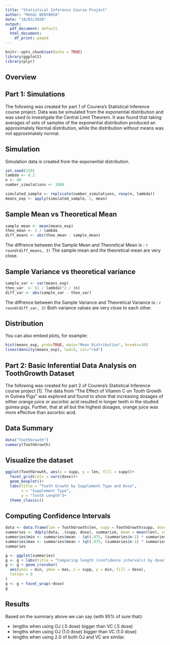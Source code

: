 ```yaml
---
title: "Statistical Inference Course Project"
author: "Mehdi BENYAHIA"
date: "10/03/2020"
output:
  pdf_document: default
  html_document:
    df_print: paged
---
```


```r
knitr::opts_chunk$set(echo = TRUE)
library(ggplot2)
library(plyr)
```

## Overview


## Part 1: Simulations

The following was created for part 1 of Courera's Statistical Inference course project. Data was be simulated from the exponential distribution and was used to investigate the Central Limit Theorem. It was found that taking averages of sets of samples of the exponential distribution produced an approximately Normal distribution, while the distribution without means was not approximately normal.

## Simulation

Simulation data is created from the exponential distribution.

```r
set.seed(150)
lambda <- 0.2
n <- 40
number_simulations <- 1000

simulated_sample <- replicate(number_simulations, rexp(n, lambda))
means_exp <- apply(simulated_sample, 2, mean)
```

## Sample Mean vs Theoretical Mean
```r
sample_mean <- mean(means_exp)
theo_mean <- 1 / lambda
diff_means <- abs(theo_mean - sample_mean)
```
The diffrence between the Sample Mean and Theoretical Mean is : `r round(diff_means, 3)`
The sample mean and the theoretical mean are very close.


## Sample Variance vs theoretical variance
```r
sample_var <- var(means_exp)
theo_var  <- (1 / lambda)^2 / (n)
diff_var <- abs(sample_var - theo_var)
```
The diffrence between the Sample Variance and Theoretical Variance is : `r round(diff_var, 3)`
Both variance values are very close to each other.

## Distribution

You can also embed plots, for example:

```r
hist(means_exp, prob=TRUE, main="Mean Distribution", breaks=30)
lines(density(means_exp), lwd=3, col="red")
```

## Part 2: Basic Inferential Data Analysis on ToothGrowth Dataset

The following was created for part 2 of Courera's Statistical Inference course project [1]. The data from "The Effect of Vitamin C on Tooth Growth in Guinea Pigs" was explored and found to show that increasing dosages of either orange juice or ascorbic acid resulted in longer teeth in the studied guinea pigs. Further, that at all but the highest dosages, orange juice was more effective than ascorbic acid.

## Data Summary

```r
data("ToothGrowth")
summary(ToothGrowth)

```

## Visualize the dataset

```r
ggplot(ToothGrowth, aes(x = supp, y = len, fill = supp))+
  facet_grid(cols = vars(dose))+
  geom_boxplot()+
  labs(title = "Tooth Growth by Supplement Type and Dose",
       x = "Supplement Type",
       y = "Tooth Length")+
  theme_classic()
```

## Computing Confidence Intervals

```r
data <- data.frame(len = ToothGrowth$len, supp = ToothGrowth$supp, dose = as.factor(ToothGrowth$dose))
summaries <- ddply(data, .(supp, dose), summarize, mean = mean(len), sd = sd(len), n = length(len))
summaries$min <- summaries$mean - (qt(.975, (summaries$n-1) * summaries$sd / sqrt(summaries$n)))
summaries$max <- summaries$mean + (qt(.975, (summaries$n-1) * summaries$sd / sqrt(summaries$n)))
summaries
```

```r
g <- ggplot(summaries)
g <- g + labs(title = "Comparing length (confidence intervals) by dose", x = "supplement", y = "tooth length")
g <- g + geom_crossbar(
  aes(ymin = min, ymax = max, x = supp, y = min, fill = dose),
  fatten = 0
)
g <- g + facet_wrap(~dose)
g
```

## Results

Based on the summary above we can say (with 95% of sure that):

- lengths when using OJ (.5 dose) bigger than  VC (.5 dose)
- lengths when using OJ (1.0 dose) bigger than VC (1.0 dose)
- lengths when using 2.0 of both OJ and VC are similar.

